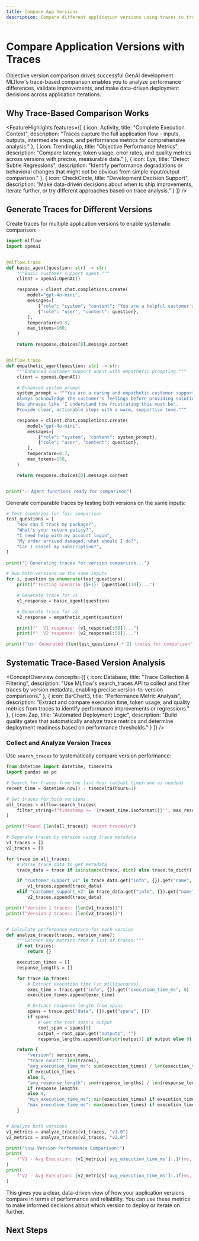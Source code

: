 ```yaml
---
title: Compare App Versions
description: Compare different application versions using traces to track improvements and identify the best performing iteration.
---
```



# Compare Application Versions with Traces

Objective version comparison drives successful GenAI development. MLflow's trace-based comparison enables you to analyze performance differences, validate improvements, and make data-driven deployment decisions across application iterations.

## Why Trace-Based Comparison Works

<FeatureHighlights features={[
  {
    icon: Activity,
    title: "Complete Execution Context",
    description: "Traces capture the full application flow - inputs, outputs, intermediate steps, and performance metrics for comprehensive analysis."
  },
  {
    icon: TrendingUp,
    title: "Objective Performance Metrics",
    description: "Compare latency, token usage, error rates, and quality metrics across versions with precise, measurable data."
  },
  {
    icon: Eye,
    title: "Detect Subtle Regressions",
    description: "Identify performance degradations or behavioral changes that might not be obvious from simple input/output comparison."
  },
  {
    icon: CheckCircle,
    title: "Development Decision Support",
    description: "Make data-driven decisions about when to ship improvements, iterate further, or try different approaches based on trace analysis."
  }
]} />

## Generate Traces for Different Versions

Create traces for multiple application versions to enable systematic comparison:

```python
import mlflow
import openai


@mlflow.trace
def basic_agent(question: str) -> str:
    """Basic customer support agent."""
    client = openai.OpenAI()

    response = client.chat.completions.create(
        model="gpt-4o-mini",
        messages=[
            {"role": "system", "content": "You are a helpful customer support agent."},
            {"role": "user", "content": question},
        ],
        temperature=0.3,
        max_tokens=100,
    )

    return response.choices[0].message.content


@mlflow.trace
def empathetic_agent(question: str) -> str:
    """Enhanced customer support agent with empathetic prompting."""
    client = openai.OpenAI()

    # Enhanced system prompt
    system_prompt = """You are a caring and empathetic customer support agent.
    Always acknowledge the customer's feelings before providing solutions.
    Use phrases like 'I understand how frustrating this must be'.
    Provide clear, actionable steps with a warm, supportive tone."""

    response = client.chat.completions.create(
        model="gpt-4o-mini",
        messages=[
            {"role": "system", "content": system_prompt},
            {"role": "user", "content": question},
        ],
        temperature=0.7,
        max_tokens=150,
    )

    return response.choices[0].message.content


print("✅ Agent functions ready for comparison")
```

Generate comparable traces by testing both versions on the same inputs:

```python
# Test scenarios for fair comparison
test_questions = [
    "How can I track my package?",
    "What's your return policy?",
    "I need help with my account login",
    "My order arrived damaged, what should I do?",
    "Can I cancel my subscription?",
]

print("🔄 Generating traces for version comparison...")

# Run both versions on the same inputs
for i, question in enumerate(test_questions):
    print(f"Testing scenario {i+1}: {question[:30]}...")

    # Generate trace for v1
    v1_response = basic_agent(question)

    # Generate trace for v2
    v2_response = empathetic_agent(question)

    print(f"  V1 response: {v1_response[:50]}...")
    print(f"  V2 response: {v2_response[:50]}...")

print(f"\n✅ Generated {len(test_questions) * 2} traces for comparison")
```

## Systematic Trace-Based Version Analysis

<ConceptOverview concepts={[
  {
    icon: Database,
    title: "Trace Collection & Filtering",
    description: "Use MLflow's search_traces API to collect and filter traces by version metadata, enabling precise version-to-version comparisons."
  },
  {
    icon: BarChart3,
    title: "Performance Metric Analysis",
    description: "Extract and compare execution time, token usage, and quality metrics from traces to identify performance improvements or regressions."
  },
  {
    icon: Zap,
    title: "Automated Deployment Logic",
    description: "Build quality gates that automatically analyze trace metrics and determine deployment readiness based on performance thresholds."
  }
]} />

### Collect and Analyze Version Traces

Use `search_traces` to systematically compare version performance:

```python
from datetime import datetime, timedelta
import pandas as pd

# Search for traces from the last hour (adjust timeframe as needed)
recent_time = datetime.now() - timedelta(hours=1)

# Get traces for both versions
all_traces = mlflow.search_traces(
    filter_string=f"timestamp >= '{recent_time.isoformat()}'", max_results=100
)

print(f"Found {len(all_traces)} recent traces\n")

# Separate traces by version using trace metadata
v1_traces = []
v2_traces = []

for trace in all_traces:
    # Parse trace data to get metadata
    trace_data = trace if isinstance(trace, dict) else trace.to_dict()

    if "customer_support_v1" in trace_data.get("info", {}).get("name", ""):
        v1_traces.append(trace_data)
    elif "customer_support_v2" in trace_data.get("info", {}).get("name", ""):
        v2_traces.append(trace_data)

print(f"Version 1 traces: {len(v1_traces)}")
print(f"Version 2 traces: {len(v2_traces)}")


# Calculate performance metrics for each version
def analyze_traces(traces, version_name):
    """Extract key metrics from a list of traces."""
    if not traces:
        return {}

    execution_times = []
    response_lengths = []

    for trace in traces:
        # Extract execution time (in milliseconds)
        exec_time = trace.get("info", {}).get("execution_time_ms", 0)
        execution_times.append(exec_time)

        # Extract response length from spans
        spans = trace.get("data", {}).get("spans", [])
        if spans:
            # Get the root span's output
            root_span = spans[0]
            output = root_span.get("outputs", "")
            response_lengths.append(len(str(output)) if output else 0)

    return {
        "version": version_name,
        "trace_count": len(traces),
        "avg_execution_time_ms": sum(execution_times) / len(execution_times)
        if execution_times
        else 0,
        "avg_response_length": sum(response_lengths) / len(response_lengths)
        if response_lengths
        else 0,
        "min_execution_time_ms": min(execution_times) if execution_times else 0,
        "max_execution_time_ms": max(execution_times) if execution_times else 0,
    }


# Analyze both versions
v1_metrics = analyze_traces(v1_traces, "v1.0")
v2_metrics = analyze_traces(v2_traces, "v2.0")

print("\n📊 Version Performance Comparison:")
print(
    f"V1 - Avg Execution: {v1_metrics['avg_execution_time_ms']:.1f}ms, Avg Response: {v1_metrics['avg_response_length']:.0f} chars"
)
print(
    f"V2 - Avg Execution: {v2_metrics['avg_execution_time_ms']:.1f}ms, Avg Response: {v2_metrics['avg_response_length']:.0f} chars"
)
```

This gives you a clear, data-driven view of how your application versions compare in terms of performance and reliability. You can use these metrics to make informed decisions about which version to deploy or iterate on further.

## Next Steps

<TilesGrid>
  <TileCard
    href="/genai/prompt-version-mgmt/version-tracking"
    title="Version Tracking"
    description="Learn more about tracking application versions with MLflow"
    icon={Database}
  />
  <TileCard
    href="/genai/tracing"
    title="MLflow Tracing"
    description="Explore MLflow's comprehensive tracing capabilities for GenAI applications"
    icon={Activity}
  />
</TilesGrid>
